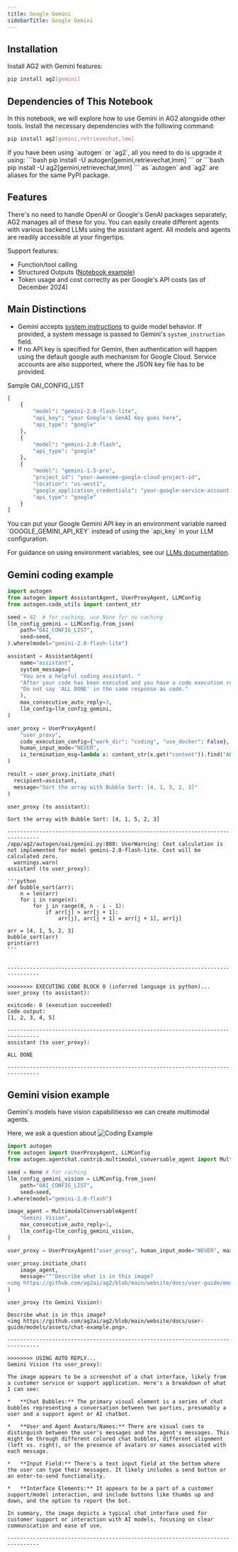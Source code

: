 ```yaml
---
title: Google Gemini
sidebarTitle: Google Gemini
---
```


## Installation

Install AG2 with Gemini features:

```bash
pip install ag2[gemini]
```

## Dependencies of This Notebook

In this notebook, we will explore how to use Gemini in AG2 alongside other tools. Install the necessary dependencies with the following command:

```bash
pip install ag2[gemini,retrievechat,lmm]
```
<Tip>
If you have been using `autogen` or `ag2`, all you need to do is upgrade it using:
```bash
pip install -U autogen[gemini,retrievechat,lmm]
```
or
```bash
pip install -U ag2[gemini,retrievechat,lmm]
```
as `autogen` and `ag2` are aliases for the same PyPI package.
</Tip>

## Features

There's no need to handle OpenAI or Google's GenAI packages separately; AG2 manages all of these for you. You can easily create different agents with various backend LLMs using the assistant agent. All models and agents are readily accessible at your fingertips.

Support features:
- Function/tool calling
- Structured Outputs ([Notebook example](/docs/use-cases/notebooks/notebooks/agentchat_structured_outputs))
- Token usage and cost correctly as per Google's API costs (as of December 2024)


## Main Distinctions

- Gemini accepts [system instructions](https://ai.google.dev/gemini-api/docs/text-generation?lang=python#system-instructions) to guide model behavior.  If provided, a system message is passed to Gemini's `system_instruction` field.
- If no API key is specified for Gemini, then authentication will happen using the default google auth mechanism for Google Cloud. Service accounts are also supported, where the JSON key file has to be provided.

Sample OAI_CONFIG_LIST

```python
[
    {
        "model": "gemini-2.0-flash-lite",
        "api_key": "your Google's GenAI Key goes here",
        "api_type": "google"
    },
    {
        "model": "gemini-2.0-flash",
        "api_type": "google"
    },
    {
        "model": "gemini-1.5-pro",
        "project_id": "your-awesome-google-cloud-project-id",
        "location": "us-west1",
        "google_application_credentials": "your-google-service-account-key.json",
        "api_type": "google"
    }
]
```

<Tip>
You can put your Google Gemini API key in an environment variable named `GOOGLE_GEMINI_API_KEY` instead of using the `api_key` in your LLM configuration.

For guidance on using environment variables, see our [LLMs documentation](/docs/user-guide/basic-concepts/llm-configuration#environment-variables).
</Tip>

## Gemini coding example

```python
import autogen
from autogen import AssistantAgent, UserProxyAgent, LLMConfig
from autogen.code_utils import content_str

seed = 42  # for caching, use None for no caching
llm_config_gemini = LLMConfig.from_json(
    path="OAI_CONFIG_LIST",
    seed=seed,
).where(model="gemini-2.0-flash-lite")

assistant = AssistantAgent(
    name="assistant",
    system_message=(
    "You are a helpful coding assistant. "
    "After your code has been executed and you have a code execution result, say 'ALL DONE'. "
    "Do not say 'ALL DONE' in the same response as code."
    ),
    max_consecutive_auto_reply=3,
    llm_config=llm_config_gemini,
)

user_proxy = UserProxyAgent(
    "user_proxy",
    code_execution_config={"work_dir": "coding", "use_docker": False},
    human_input_mode="NEVER",
    is_termination_msg=lambda x: content_str(x.get("content")).find("ALL DONE") >= 0,
)

result = user_proxy.initiate_chat(
  recipient=assistant,
  message="Sort the array with Bubble Sort: [4, 1, 5, 2, 3]"
)
```

```console
user_proxy (to assistant):

Sort the array with Bubble Sort: [4, 1, 5, 2, 3]

--------------------------------------------------------------------------------
/app/ag2/autogen/oai/gemini.py:880: UserWarning: Cost calculation is not implemented for model gemini-2.0-flash-lite. Cost will be calculated zero.
  warnings.warn(
assistant (to user_proxy):

'''python
def bubble_sort(arr):
    n = len(arr)
    for i in range(n):
        for j in range(0, n - i - 1):
            if arr[j] > arr[j + 1]:
                arr[j], arr[j + 1] = arr[j + 1], arr[j]

arr = [4, 1, 5, 2, 3]
bubble_sort(arr)
print(arr)
'''


--------------------------------------------------------------------------------

>>>>>>>> EXECUTING CODE BLOCK 0 (inferred language is python)...
user_proxy (to assistant):

exitcode: 0 (execution succeeded)
Code output:
[1, 2, 3, 4, 5]

--------------------------------------------------------------------------------
assistant (to user_proxy):

ALL DONE

--------------------------------------------------------------------------------
```

## Gemini vision example

Gemini's models have vision capabilitiesso we can create multimodal agents.

Here, we ask a question about
![Coding Example](./assets/chat-example.png)

```python
import autogen
from autogen import UserProxyAgent, LLMConfig
from autogen.agentchat.contrib.multimodal_conversable_agent import MultimodalConversableAgent

seed = None # for caching
llm_config_gemini_vision = LLMConfig.from_json(
    path="OAI_CONFIG_LIST",
    seed=seed,
).where(model="gemini-2.0-flash")

image_agent = MultimodalConversableAgent(
    "Gemini Vision",
    max_consecutive_auto_reply=1,
    llm_config=llm_config_gemini_vision,
)

user_proxy = UserProxyAgent("user_proxy", human_input_mode="NEVER", max_consecutive_auto_reply=0)

user_proxy.initiate_chat(
    image_agent,
    message="""Describe what is in this image?
<img https://github.com/ag2ai/ag2/blob/main/website/docs/user-guide/models/assets/chat-example.png>.""",
)

```

```console
user_proxy (to Gemini Vision):

Describe what is in this image?
<img https://github.com/ag2ai/ag2/blob/main/website/docs/user-guide/models/assets/chat-example.png>.

--------------------------------------------------------------------------------

>>>>>>>> USING AUTO REPLY...
Gemini Vision (to user_proxy):

The image appears to be a screenshot of a chat interface, likely from a customer service or support application. Here's a breakdown of what I can see:

*   **Chat Bubbles:** The primary visual element is a series of chat bubbles representing a conversation between two parties, presumably a user and a support agent or AI chatbot.

*   **User and Agent Avatars/Names:** There are visual cues to distinguish between the user's messages and the agent's messages. This might be through different colored chat bubbles, different alignment (left vs. right), or the presence of avatars or names associated with each message.

*   **Input Field:** There's a text input field at the bottom where the user can type their messages. It likely includes a send button or an enter-to-send functionality.

*   **Interface Elements:** It appears to be a part of a customer support/model interaction, and include buttons like thumbs up and down, and the option to report the bot.

In summary, the image depicts a typical chat interface used for customer support or interaction with AI models, focusing on clear communication and ease of use.

--------------------------------------------------------------------------------
```
